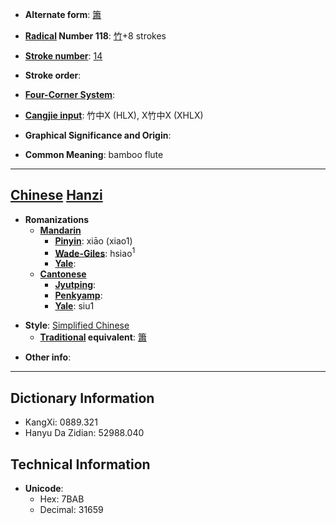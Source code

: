 * '''Alternate form''': [[簫]]

* '''[[Wiktionary:Chinese radical index| Radical]] Number 118''': [[Wiktionary:Chinese radical index 竹|竹]]+8 strokes

* '''[[Wiktionary:Chinese total strokes index|Stroke number]]''': [[Wiktionary:Chinese total strokes index 14|14]]

* '''Stroke order''': 

* '''[[Wiktionary:Chinese four corner index|Four-Corner System]]''': 

* '''[[Wiktionary:Chinese Cangjie index|Cangjie input]]''': 竹中X (HLX), X竹中X (XHLX)

* '''Graphical Significance and Origin''': 

* '''Common Meaning''': bamboo flute

----

== [[Chinese]] [[Hanzi]] ==

* '''Romanizations'''
** '''[[Mandarin]]'''
*** '''[[Pinyin]]''': xiāo (xiao1)
*** '''[[Wade-Giles]]''': hsiao<sup>1</sup>
*** '''[[Yale]]''': 
** '''[[Cantonese]]'''
*** '''[[Jyutping]]''':
*** '''[[Penkyamp]]''': 
*** '''[[Yale]]''': siu1

* '''Style''': [[Simplified Chinese]] 
** '''[[Traditional Chinese|Traditional]] equivalent''': [[簫]]

* '''Other info''': 

----

== Dictionary Information ==

* KangXi: 0889.321
* Hanyu Da Zidian: 52988.040

== Technical Information ==

* '''Unicode''':
** Hex: 7BAB
** Decimal: 31659
